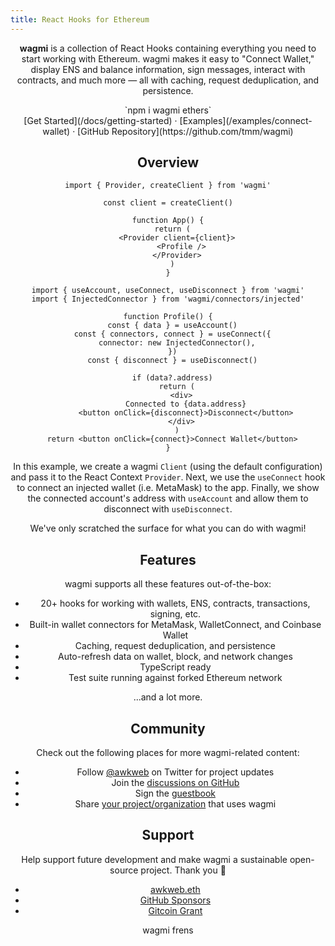 ```yaml
---
title: React Hooks for Ethereum
---
```



<Header />

**wagmi** is a collection of React Hooks containing everything you need to start working with Ethereum. wagmi makes it easy to "Connect Wallet," display ENS and balance information, sign messages, interact with contracts, and much more — all with caching, request deduplication, and persistence.

<div className="mt-16 mb-4 text-center">`npm i wagmi ethers`</div>

<div className="mb-20 text-center">
  [Get Started](/docs/getting-started) · [Examples](/examples/connect-wallet) ·
  [GitHub Repository](https://github.com/tmm/wagmi)
</div>

## Overview

```tsx
import { Provider, createClient } from 'wagmi'

const client = createClient()

function App() {
  return (
    <Provider client={client}>
      <Profile />
    </Provider>
  )
}
```

```tsx
import { useAccount, useConnect, useDisconnect } from 'wagmi'
import { InjectedConnector } from 'wagmi/connectors/injected'

function Profile() {
  const { data } = useAccount()
  const { connectors, connect } = useConnect({
    connector: new InjectedConnector(),
  })
  const { disconnect } = useDisconnect()

  if (data?.address)
    return (
      <div>
        Connected to {data.address}
        <button onClick={disconnect}>Disconnect</button>
      </div>
    )
  return <button onClick={connect}>Connect Wallet</button>
}
```

In this example, we create a wagmi `Client` (using the default configuration) and pass it to the React Context `Provider`. Next, we use the `useConnect` hook to connect an injected wallet (i.e. MetaMask) to the app. Finally, we show the connected account's address with `useAccount` and allow them to disconnect with `useDisconnect`.

We've only scratched the surface for what you can do with wagmi!

## Features

wagmi supports all these features out-of-the-box:

- 20+ hooks for working with wallets, ENS, contracts, transactions, signing, etc.
- Built-in wallet connectors for MetaMask, WalletConnect, and Coinbase Wallet
- Caching, request deduplication, and persistence
- Auto-refresh data on wallet, block, and network changes
- TypeScript ready
- Test suite running against forked Ethereum network

...and a lot more.

## Community

Check out the following places for more wagmi-related content:

- Follow [@awkweb](https://twitter.com/awkweb) on Twitter for project updates
- Join the [discussions on GitHub](https://github.com/tmm/wagmi/discussions)
- Sign the [guestbook](https://github.com/tmm/wagmi/discussions/2)
- Share [your project/organization](https://github.com/tmm/wagmi/discussions/201) that uses wagmi

## Support

Help support future development and make wagmi a sustainable open-source project. Thank you 🙏

- [awkweb.eth](https://etherscan.io/enslookup-search?search=awkweb.eth)
- [GitHub Sponsors](https://github.com/sponsors/tmm)
- [Gitcoin Grant](https://gitcoin.co/grants/4493/wagmi-react-hooks-library-for-ethereum)

<div className="mt-24 mb-20 text-gray-600 text-center text-sm">wagmi frens</div>
